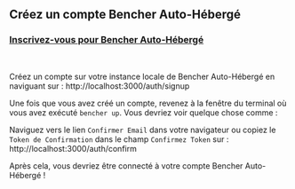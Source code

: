 
## Créez un compte Bencher Auto-Hébergé

### <a href="http://localhost:3000/auth/signup" target="_blank">Inscrivez-vous pour Bencher Auto-Hébergé</a>
<br />

Créez un compte sur votre instance locale de Bencher Auto-Hébergé en naviguant sur : http://localhost:3000/auth/signup

Une fois que vous avez créé un compte, revenez à la fenêtre du terminal où vous avez exécuté `bencher up`.
Vous devriez voir quelque chose comme :

<DockerSignupOutput />

Naviguez vers le lien `Confirmer Email` dans votre navigateur ou copiez le `Token de Confirmation` dans le champ `Confirmez Token` sur : http://localhost:3000/auth/confirm

Après cela, vous devriez être connecté à votre compte Bencher Auto-Hébergé !
